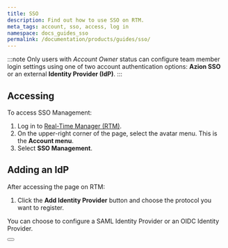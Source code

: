```yaml
---
title: SSO
description: Find out how to use SSO on RTM.
meta_tags: account, sso, access, log in
namespace: docs_guides_sso
permalink: /documentation/products/guides/sso/
---
```



:::note
Only users with *Account Owner* status can configure team member login settings using one of two account authentication options: **Azion SSO** or an external **Identity Provider (IdP)**.
:::

## Accessing

To access SSO Management:

1. Log in to [Real-Time Manager (RTM)](https://manager.azion.com/).
2. On the upper-right corner of the page, select the avatar menu. This is the **Account menu**.
3. Select **SSO Management**.

## Adding an IdP

After accessing the page on RTM:

1. Click the **Add Identity Provider** button and choose the protocol you want to register.

You can choose to configure a SAML Identity Provider or an OIDC Identity Provider.

<Button href="/en/documentation/products/guides/#accounts" text="identity providers guides"></Button>
